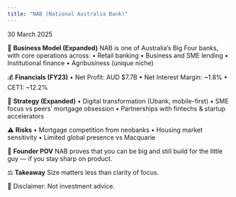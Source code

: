 ```yaml
---
title: "NAB (National Australia Bank)"
---
```



<div className={styles.preserve}>

30 March 2025

🧠 **Business Model (Expanded)**
NAB is one of Australia’s Big Four banks, with core operations across:
•	Retail banking
•	Business and SME lending
•	Institutional finance
•	Agribusiness (unique niche)

💰 **Financials (FY23)**
•	Net Profit: AUD $7.7B
•	Net Interest Margin: ~1.8%
•	CET1: ~12.2%

🧩 **Strategy (Expanded)**
•	Digital transformation (Ubank, mobile-first)
•	SME focus vs peers’ mortgage obsession
•	Partnerships with fintechs & startup accelerators

⚠️ **Risks**
•	Mortgage competition from neobanks
•	Housing market sensitivity
•	Limited global presence vs Macquarie

🧠 **Founder POV**
NAB proves that you can be big and still build for the little guy — if you stay sharp on product.

⚖️ **Takeaway**
Size matters less than clarity of focus.

📎 Disclaimer: Not investment advice.

</div>
